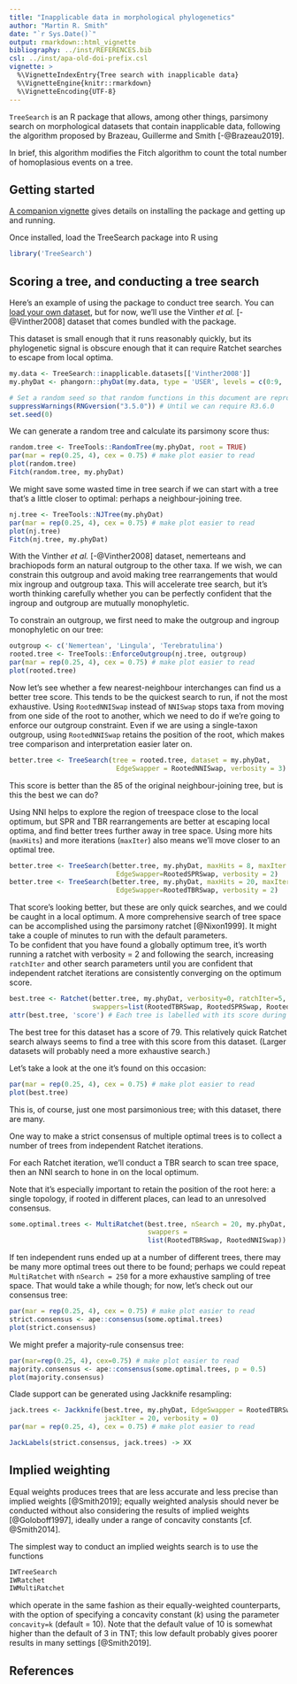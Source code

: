 ```yaml
---
title: "Inapplicable data in morphological phylogenetics"
author: "Martin R. Smith"
date: "`r Sys.Date()`"
output: rmarkdown::html_vignette
bibliography: ../inst/REFERENCES.bib
csl: ../inst/apa-old-doi-prefix.csl
vignette: >
  %\VignetteIndexEntry{Tree search with inapplicable data}
  %\VignetteEngine{knitr::rmarkdown}
  %\VignetteEncoding{UTF-8}
---
```



`TreeSearch` is an R package that allows, among other things, parsimony search on
morphological datasets that contain inapplicable data, following the algorithm proposed
by Brazeau, Guillerme and Smith [-@Brazeau2019].

In brief, this algorithm modifies the Fitch algorithm to count the total number
of homoplasious events on a tree.

## Getting started

[A companion vignette](getting-started.html) gives details on installing the package
and getting up and running.

Once installed, load the TreeSearch package into R using
```r
library('TreeSearch')
```

## Scoring a tree, and conducting a tree search

Here's an example of using the package to conduct tree search.
You can 
[load your own dataset](https://ms609.github.io/TreeTools/articles/load-data.html),
but for now, we'll use the Vinther _et al._ [-@Vinther2008] dataset that comes 
bundled with the package.

This dataset is small enough that it runs reasonably quickly, but its phylogenetic
signal is obscure enough that it can require Ratchet searches to escape from local optima.

```r
my.data <- TreeSearch::inapplicable.datasets[['Vinther2008']]
my.phyDat <- phangorn::phyDat(my.data, type = 'USER', levels = c(0:9, '-'))
```

```R
# Set a random seed so that random functions in this document are reproducible
suppressWarnings(RNGversion("3.5.0")) # Until we can require R3.6.0
set.seed(0)
```

We can generate a random tree and calculate its parsimony score thus:
```r
random.tree <- TreeTools::RandomTree(my.phyDat, root = TRUE)
par(mar = rep(0.25, 4), cex = 0.75) # make plot easier to read
plot(random.tree)
Fitch(random.tree, my.phyDat)
```

We might save some wasted time in tree search if we can start with a tree that's a little 
closer to optimal: perhaps a neighbour-joining tree.
```r
nj.tree <- TreeTools::NJTree(my.phyDat)
par(mar = rep(0.25, 4), cex = 0.75) # make plot easier to read
plot(nj.tree)
Fitch(nj.tree, my.phyDat)
```

With the Vinther _et al._ [-@Vinther2008] dataset, nemerteans and brachiopods form an natural outgroup to 
the other taxa. 
If we wish, we can constrain this outgroup and avoid making tree rearrangements that would mix 
ingroup and outgroup taxa.
This will accelerate tree search, but it's worth thinking carefully whether you can be perfectly
confident that the ingroup and outgroup are mutually monophyletic.

To constrain an outgroup, we first need to make the outgroup and ingroup monophyletic on our tree:

```r
outgroup <- c('Nemertean', 'Lingula', 'Terebratulina')
rooted.tree <- TreeTools::EnforceOutgroup(nj.tree, outgroup)
par(mar = rep(0.25, 4), cex = 0.75) # make plot easier to read
plot(rooted.tree)
```


Now let's see whether a few nearest-neighbour interchanges can find us a better
tree score. 
This tends to be the quickest search to run, if not the most exhaustive.
Using `RootedNNISwap` instead of `NNISwap` stops taxa from moving from one side
of the root to another, which we need to do if we're going to enforce our
outgroup constraint.  Even if we are using a
single-taxon outgroup, using `RootedNNISwap` retains the position of the root,
which makes tree comparison and interpretation easier later on.

```r
better.tree <- TreeSearch(tree = rooted.tree, dataset = my.phyDat, 
                           EdgeSwapper = RootedNNISwap, verbosity = 3)
```

This score is better than the 85 of the original neighbour-joining tree, but is this the best we can do?

Using NNI helps to explore the region of treespace close to the local optimum, but SPR and TBR 
rearrangements are better at escaping local optima, and find better trees
further away in tree space.  Using more hits (`maxHits`) and more iterations (`maxIter`) also
means we'll move closer to an optimal tree.
```r
better.tree <- TreeSearch(better.tree, my.phyDat, maxHits = 8, maxIter = 10000,
                           EdgeSwapper=RootedSPRSwap, verbosity = 2)
better.tree <- TreeSearch(better.tree, my.phyDat, maxHits = 20, maxIter = 40000, 
                           EdgeSwapper=RootedTBRSwap, verbosity = 2)
```

That score's looking better, but these are only quick searches, and we could be caught in a local optimum. 
A more comprehensive search of tree space can be accomplished using the parsimony ratchet [@Nixon1999].
It might take a couple of minutes to run with the default parameters.  
To be confident that you have found a globally optimum tree, it's worth
running a ratchet with verbosity = 2 and following the search, increasing 
`ratchIter` and other search parameters until you are confident that independent
ratchet iterations are consistently converging on the optimum score.

```r
best.tree <- Ratchet(better.tree, my.phyDat, verbosity=0, ratchIter=5,
                     swappers=list(RootedTBRSwap, RootedSPRSwap, RootedNNISwap))
attr(best.tree, 'score') # Each tree is labelled with its score during tree search
```

The best tree for this dataset has a score of 79.  This relatively quick Ratchet
search always seems to find a tree with this score from this dataset. 
(Larger datasets will probably need a more exhaustive search.)

Let's take a look at the one it's found on this occasion:
```r
par(mar = rep(0.25, 4), cex = 0.75) # make plot easier to read
plot(best.tree)
```

This is, of course, just one most parsimonious tree; with this dataset, there are many.

One way to make a strict consensus of multiple optimal trees is to collect a 
number of trees from independent Ratchet iterations.

For each Ratchet iteration, we'll conduct a TBR search to scan tree space, 
then an NNI search to hone in on the local optimum.

Note that it's especially important to retain the position of the root here:
a single topology, if rooted in different places, can lead to an unresolved consensus.

```r
some.optimal.trees <- MultiRatchet(best.tree, nSearch = 20, my.phyDat,
                                   swappers = 
                                   list(RootedTBRSwap, RootedNNISwap))
```

If ten independent runs ended up at a number of different trees, there may be many more optimal trees out there to  be found; perhaps we could repeat `MultiRatchet` with `nSearch = 250` for a more exhaustive sampling of tree space.
That would take a while though; for now, let's check out our consensus tree:

```r
par(mar = rep(0.25, 4), cex = 0.75) # make plot easier to read
strict.consensus <- ape::consensus(some.optimal.trees)
plot(strict.consensus)
```

We might prefer a majority-rule consensus tree:

```r
par(mar=rep(0.25, 4), cex=0.75) # make plot easier to read
majority.consensus <- ape::consensus(some.optimal.trees, p = 0.5)
plot(majority.consensus)
```

Clade support can be generated using Jackknife resampling:

```r
jack.trees <- Jackknife(best.tree, my.phyDat, EdgeSwapper = RootedTBRSwap,
                        jackIter = 20, verbosity = 0)
par(mar = rep(0.25, 4), cex = 0.75) # make plot easier to read

JackLabels(strict.consensus, jack.trees) -> XX
```


## Implied weighting
Equal weights produces trees that are less accurate and less precise than implied weights [@Smith2019]; equally weighted analysis should never be conducted without also considering the results of implied weights [@Goloboff1997], ideally under a range of concavity constants [cf. @Smith2014].

The simplest way to conduct an implied weights search is to use the functions
```R 
IWTreeSearch
IWRatchet
IWMultiRatchet
```
which operate in the same fashion as their equally-weighted counterparts,
with the option of specifying a concavity constant (_k_) using 
the parameter `concavity=k` (default = 10).  Note that the default value of 
10 is somewhat higher than the default of 3 in TNT; this low default probably
gives poorer results in many settings [@Smith2019].

## References
